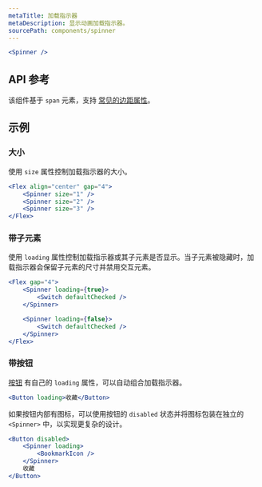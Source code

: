 ```yaml
---
metaTitle: 加载指示器
metaDescription: 显示动画加载指示器。
sourcePath: components/spinner
---
```


```jsx live="true"
<Spinner />
```

## API 参考

该组件基于 `span` 元素，支持 [常见的边距属性](/themes/docs/overview/layout#margin-props)。

<ThemesPropsTable defs="spinnerPropDefs" />

## 示例

### 大小

使用 `size` 属性控制加载指示器的大小。

```jsx live="true"
<Flex align="center" gap="4">
	<Spinner size="1" />
	<Spinner size="2" />
	<Spinner size="3" />
</Flex>
```

### 带子元素

使用 `loading` 属性控制加载指示器或其子元素是否显示。当子元素被隐藏时，加载指示器会保留子元素的尺寸并禁用交互元素。

```jsx live="true"
<Flex gap="4">
	<Spinner loading={true}>
		<Switch defaultChecked />
	</Spinner>

	<Spinner loading={false}>
		<Switch defaultChecked />
	</Spinner>
</Flex>
```

### 带按钮

[按钮](/themes/docs/components/button) 有自己的 `loading` 属性，可以自动组合加载指示器。

```jsx live=true scroll=true
<Button loading>收藏</Button>
```

如果按钮内部有图标，可以使用按钮的 `disabled` 状态并将图标包装在独立的 `<Spinner>` 中，以实现更复杂的设计。

```jsx live=true scroll=true
<Button disabled>
	<Spinner loading>
		<BookmarkIcon />
	</Spinner>
	收藏
</Button>
```